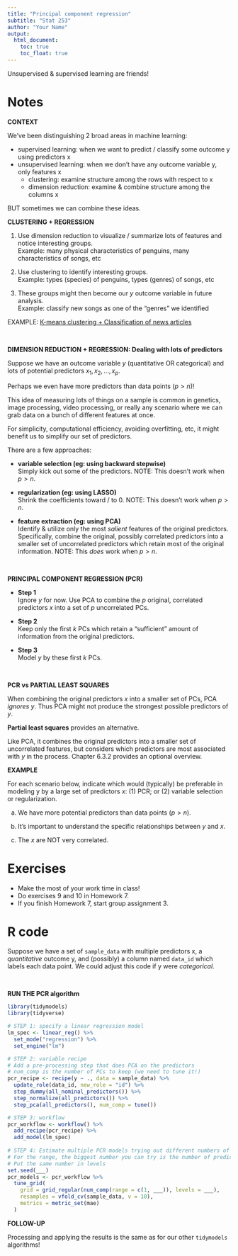 ```yaml
---
title: "Principal component regression"
subtitle: "Stat 253"
author: "Your Name"
output: 
  html_document:
    toc: true
    toc_float: true
---
```



Unsupervised & supervised learning are friends! 



# Notes




**CONTEXT**

We've been distinguishing 2 broad areas in machine learning:

- supervised learning: when we want to predict / classify some outcome y using predictors x
- unsupervised learning: when we don't have any outcome variable y, only features x       
    - clustering: examine structure among the rows with respect to x
    - dimension reduction: examine & combine structure among the columns x
    
BUT sometimes we can combine these ideas.








**CLUSTERING + REGRESSION**

1. Use dimension reduction to visualize / summarize lots of features and notice interesting groups.       
    Example: many physical characteristics of penguins, many characteristics of songs, etc
    
2. Use clustering to identify interesting groups.       
    Example: types (species) of penguins, types (genres) of songs, etc

3. These groups might then become our $y$ outcome variable in future analysis.        
    Example: classify new songs as one of the "genres" we identified

EXAMPLE: [K-means clustering + Classification of news articles](https://github.com/AustinKrause/nyt-article-summarizer)




<br>



**DIMENSION REDUCTION + REGRESSION: Dealing with lots of predictors**    

Suppose we have an outcome variable $y$ (quantitative OR categorical) and lots of potential predictors $x_1, x_2, ..., x_p$.

Perhaps we even have more predictors than data points ($p > n$)!

This idea of measuring lots of things on a sample is common in genetics, image processing, video processing, or really any scenario where we can grab data on a bunch of different features at once.

For simplicity, computational efficiency, avoiding overfitting, etc, it might benefit us to simplify our set of predictors.

There are a few approaches:  

- **variable selection (eg: using backward stepwise)**    
    Simply kick out some of the predictors.
    NOTE: This doesn't work when $p > n$.    
    
    
- **regularization (eg: using LASSO)**    
    Shrink the coefficients toward / to 0.
    NOTE: This doesn't work when $p > n$.    
    
    
- **feature extraction (eg: using PCA)**    
    Identify & utilize only the most *salient* features of the original predictors.
    Specifically, combine the original, possibly correlated predictors into a smaller set of uncorrelated predictors which retain most of the original information.
    NOTE: This *does* work when $p > n$.        









<br>




**PRINCIPAL COMPONENT REGRESSION (PCR)**

- **Step 1**    
     Ignore $y$ for now.
     Use PCA to combine the $p$ original, correlated predictors $x$ into a set of $p$ uncorrelated PCs.

- **Step 2**        
    Keep only the first $k$ PCs which retain a "sufficient" amount of information from the original predictors.    

- **Step 3**    
    Model $y$ by these first $k$ PCs.  
    





<br>



**PCR vs PARTIAL LEAST SQUARES**

When combining the original predictors $x$ into a smaller set of PCs, PCA *ignores* $y$. Thus PCA might not produce the strongest possible predictors of $y$.

**Partial least squares** provides an alternative.

Like PCA, it combines the original predictors into a smaller set of uncorrelated features, but considers which predictors are most associated with $y$ in the process.
Chapter 6.3.2 provides an optional overview.






**EXAMPLE**    

For each scenario below, indicate which would (typically) be preferable in modeling y by a large set of predictors $x$: (1) PCR; or (2) variable selection or regularization.

a. We have more potential predictors than data points ($p > n$).



b. It's important to understand the specific relationships between $y$ and $x$.



c. The $x$ are NOT very correlated.










# Exercises

- Make the most of your work time in class!
- Do exercises 9 and 10 in Homework 7.
- If you finish Homework 7, start group assignment 3.









# R code


Suppose we have a set of `sample_data` with multiple predictors x, a *quantitative* outcome y, and (possibly) a column named `data_id` which labels each data point.
We could adjust this code if y were *categorical*.


\


**RUN THE PCR algorithm**

```r
library(tidymodels)
library(tidyverse)

# STEP 1: specify a linear regression model
lm_spec <- linear_reg() %>% 
  set_mode("regression") %>% 
  set_engine("lm")

# STEP 2: variable recipe
# Add a pre-processing step that does PCA on the predictors
# num_comp is the number of PCs to keep (we need to tune it!)
pcr_recipe <- recipe(y ~ ., data = sample_data) %>% 
  update_role(data_id, new_role = "id") %>%
  step_dummy(all_nominal_predictors()) %>% 
  step_normalize(all_predictors()) %>%
  step_pca(all_predictors(), num_comp = tune())

# STEP 3: workflow
pcr_workflow <- workflow() %>% 
  add_recipe(pcr_recipe) %>% 
  add_model(lm_spec)
  
# STEP 4: Estimate multiple PCR models trying out different numbers of PCs to keep
# For the range, the biggest number you can try is the number of predictors you started with
# Put the same number in levels
set.seed(___)
pcr_models <- pcr_workflow %>% 
  tune_grid(
    grid = grid_regular(num_comp(range = c(1, ___)), levels = ___),
    resamples = vfold_cv(sample_data, v = 10),
    metrics = metric_set(mae)
  )
```


**FOLLOW-UP**

Processing and applying the results is the same as for our other `tidymodels` algorithms!




